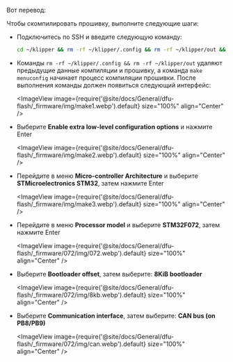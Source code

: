 Вот перевод:

Чтобы скомпилировать прошивку, выполните следующие шаги:
* Подключитесь по SSH и введите следующую команду:

    ```bash
    cd ~/klipper && rm -rf ~/klipper/.config && rm -rf ~/klipper/out && make menuconfig
    ```

* Команды `rm -rf ~/klipper/.config && rm -rf ~/klipper/out` удаляют предыдущие данные компиляции и прошивку, а команда `make menuconfig` начинает процесс компиляции прошивки. После выполнения команды должен появиться следующий интерфейс:

    <ImageView image={require('@site/docs/General/dfu-flash/_firmware/img/make1.webp').default} size="100%" align="Center" />

* Выберите **Enable extra low-level configuration options** и нажмите Enter

    <ImageView image={require('@site/docs/General/dfu-flash/_firmware/img/make2.webp').default} size="100%" align="Center" />

* Перейдите в меню **Micro-controller Architecture** и выберите **STMicroelectronics STM32**, затем нажмите Enter

    <ImageView image={require('@site/docs/General/dfu-flash/_firmware/img/make3.webp').default} size="100%" align="Center" />

* Перейдите в меню **Processor model** и выберите **STM32F072**, затем нажмите Enter

    <ImageView image={require('@site/docs/General/dfu-flash/_firmware/072/img/072.webp').default} size="100%" align="Center" />

* Выберите **Bootloader offset**, затем выберите: **8KiB bootloader**

    <ImageView image={require('@site/docs/General/dfu-flash/_firmware/072/img/8kb.webp').default} size="100%" align="Center" />

* Выберите **Communication interface**, затем выберите: **CAN bus (on PB8/PB9)**

    <ImageView image={require('@site/docs/General/dfu-flash/_firmware/072/img/can.webp').default} size="100%" align="Center" />
